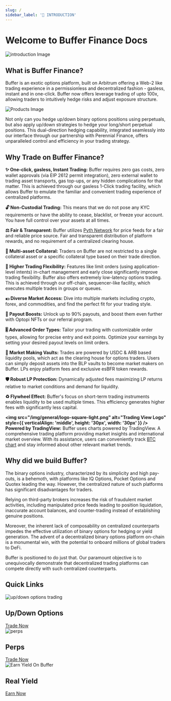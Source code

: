 ```yaml
---
slug: /
sidebar_label: '🐙 INTRODUCTION'
---
```


# Welcome to Buffer Finance Docs 
![introduction Image](/img/general/intro.png)

## What is Buffer Finance?
Buffer is an exotic options platform, built on Arbitrum offering a Web-2 like trading experience in a permissionless and decentralized fashion - gasless, instant and in one-click.
Buffer now offers leverage trading of upto 100x, allowing traders to intuitively hedge risks and adjust exposure structure. 

![Products Image](/img/general/products.png)

Not only can you hedge up/down binary options positions using perpetuals, but also apply up/down strategies to hedge your long/short perpetual positions. This dual-direction hedging capability, integrated seamlessly into our interface through our partnership with Perennial Finance, offers unparalleled control and efficiency in your trading strategy. 

## Why Trade on Buffer Finance?

**✨ One-click, gasless, Instant Trading:**
Buffer requires zero gas costs, zero wallet approvals (via EIP 2612 permit integration), zero external wallet to trading asset transports, gas top-ups, or any hidden complications for that matter. This is achieved through our gasless 1-Click trading facility, which allows Buffer to emulate the familiar and convenient trading experience of centralized platforms. 

**🔓 Non-Custodial Trading:**
This means that we do not pose any KYC requirements or have the ability to cease, blacklist, or freeze your account. You have full control over your assets at all times. 

**⚖️ Fair & Transparent:**
Buffer utilizes [Pyth Network](https://pyth.network/) for price feeds for a fair and reliable price source. Fair and transparent distribution of platform rewards, and no requirement of a centralized clearing house.

**💠 Multi-asset Collateral:**
Traders on Buffer are not restricted to a single collateral asset or a specific collateral type based on their trade direction. 

**🌊 Higher Trading Flexibility:**
Features like limit orders (using application-level intents) in-chart management and early close significantly improve trading flexibility. Buffer also offers extremely low-latency options trading. This is achieved through our off-chain, sequencer-like facility, which executes multiple trades in groups or queues. 

**💶 Diverse Market Access:**
Dive into multiple markets including crypto, forex, and commodities, and find the perfect fit for your trading style. 

**🔋 Payout Boosts:** 
Unlock up to 90% payouts, and boost them even further with Optopi NFTs or our referral program.

**🎚 Advanced Order Types:** 
Tailor your trading with customizable order types, allowing for precise entry and exit points. Optimize your earnings by setting your desired payout levels on limit orders.

**🏦 Market Making Vaults:** 
Trades are powered by USDC & ARB based liquidity pools, which act as the clearing house for options traders. Users can simply deposit assets into the BLP vaults to become market makers on Buffer. LPs enjoy platform fees and exclusive esBFR token rewards.

**🛡 Robust LP Protection:** 
Dynamically adjusted fees maximizing LP returns relative to market conditions and demand for liquidity.

**♻️ Flywheel Effect:** 
Buffer's focus on short-term trading instruments enables liquidity to be used multiple times. This efficiency generates higher fees with significantly less capital.

**<img src="/img/general/logo-square-light.png" alt="Trading View Logo" style={{ verticalAlign: 'middle', height: '30px', width: '30px' }} /> Powered by TradingView:**
Buffer uses charts powered by TradingView. A comprehensive trading platform providing market insights and international market overview. With its assistance, users can conveniently track [BTC chart](https://www.tradingview.com/symbols/BTCUSD/) and stay informed about other relevant market trends.

## Why did we build Buffer?
The binary options industry, characterized by its simplicity and high pay-outs, is a behemoth, with platforms like IQ Options, Pocket Options and Quotex leading the way. However, the centralized nature of such platforms has significant disadvantages for traders. 

Relying on third-party brokers increases the risk of fraudulent market activities, including manipulated price feeds leading to position liquidation, inaccurate account balances, and counter-trading instead of establishing genuine positions. 

Moreover, the inherent lack of composability on centralized counterparts impedes the effective utilization of binary options for hedging or yield generation.
The advent of a decentralized binary options platform on-chain is a monumental win, with the potential to onboard millions of global traders to DeFi. 

Buffer is positioned to do just that. Our paramount objective is to unequivocally demonstrate that decentralized trading platforms can compete directly with such centralized counterparts.


## Quick Links

<div className="card-container">

  <div className="card">
    <img src="/img/general/up-down.png" alt="up/down options trading" />
    <div className="card-content">
      <h2 className="card-title">Up/Down Options</h2>
      <a href="https://app.buffer.finance/#/binary" className="card-button" target="_blank" rel="noopener noreferrer">Trade Now</a>
    </div>
  </div>

  <div className="card">
    <img src="/img/general/perps.png" alt="perps"/>
    <div className="card-content">
      <h2 className="card-title">Perps</h2>
      <a href="https://earn.buffer.finance/" className="card-button" target="_blank" rel="noopener noreferrer">Trade Now</a>
    </div>
  </div>

  <div className="card">
    <img src="/img/general/earn.png" alt="Earn Yield On Buffer" />
    <div className="card-content">
      <h2 className="card-title">Real Yield</h2>
      <a href="https://earn.buffer.finance/" className="card-button" target="_blank" rel="noopener noreferrer">Earn Now</a>
    </div>
  </div>
</div>
